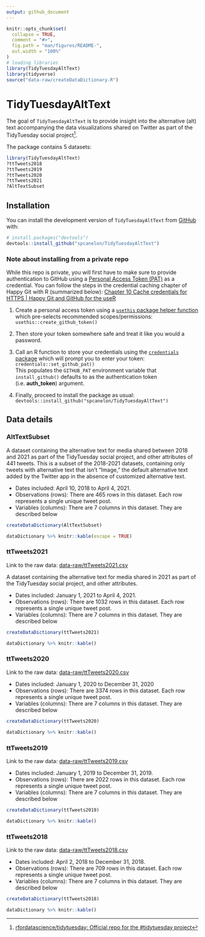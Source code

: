 ```yaml
---
output: github_document
---
```


<!-- README.md is generated from README.Rmd. Please edit that file -->

```r
knitr::opts_chunk$set(
  collapse = TRUE,
  comment = "#>",
  fig.path = "man/figures/README-",
  out.width = "100%"
)
# loading libraries
library(TidyTuesdayAltText)
library(tidyverse)
source("data-raw/createDataDictionary.R")
```

# TidyTuesdayAltText

<!-- badges: start -->
<!-- badges: end -->

The goal of `TidyTuesdayAltText` is to provide insight into the alternative (alt) text accompanying the data visualizations shared on Twitter as part of the TidyTuesday social project^[[rfordatascience/tidytuesday: Official repo for the #tidytuesday project](https://github.com/rfordatascience/tidytuesday#a-weekly-social-data-project-in-r)].

The package contains 5 datasets:

```r
library(TidyTuesdayAltText)
?ttTweets2018
?ttTweets2019
?ttTweets2020
?ttTweets2021
?AltTextSubset
```

## Installation
<!--
You can install the released version of TidyTuesdayAltText from [CRAN](https://CRAN.R-project.org) with:
``` r
install.packages("TidyTuesdayAltText")
```
-->
You can install the development version of `TidyTuesdayAltText` from [GitHub](https://github.com/) with:

``` r
# install.packages("devtools")
devtools::install_github("spcanelon/TidyTuesdayAltText")
```
### Note about installing from a private repo

While this repo is private, you will first have to make sure to provide authentication to GitHub using a [Personal Access Token (PAT)](https://docs.github.com/en/github/authenticating-to-github/creating-a-personal-access-token) as a credential. You can follow the steps in the credential caching chapter of Happy Git with R (summarized below): [Chapter 10 Cache credentials for HTTPS | Happy Git and GitHub for the useR](https://happygitwithr.com/credential-caching.html)

1. Create a personal access token using a [`usethis` package helper function](https://usethis.r-lib.org/reference/create_github_token.html) which pre-selects recommended scopes/permissions: `usethis::create_github_token()`

1. Then store your token somewhere safe and treat it like you would a password.

1. Call an R function to store your credentials using the [`credentials` package](https://docs.ropensci.org/credentials/) which will prompt you to enter your token: `credentials::set_github_pat()`<br>
This populates the `GITHUB_PAT` environment variable that `install_github()` defaults to as the authentication token (i.e. **auth_token**) argument.

1. Finally, proceed to install the package as usual: `devtools::install_github("spcanelon/TidyTuesdayAltText")`

## Data details

### AltTextSubset

A dataset containing the alternative text for media shared between 2018 and 2021 as part of the TidyTuesday social project, and other attributes of 441 tweets. This is a subset of the 2018-2021 datasets, containing only tweets with alternative text that isn't "Image," the default alternative text added by the Twitter app in the absence of customized alternative text.

- Dates included: April 10, 2018 to April 4, 2021.
- Observations (rows): There are 465 rows in this dataset. Each row represents a single unique tweet post.
- Variables (columns): There are 7 columns in this dataset. They are described below

```r
createDataDictionary(AltTextSubset)

dataDictionary %>% knitr::kable(escape = TRUE)
```

### ttTweets2021

Link to the raw data: [data-raw/ttTweets2021.csv](data-raw/ttTweets2021.csv)

A dataset containing the alternative text for media shared in 2021 as part of the TidyTuesday social project, and other attributes. 

- Dates included: January 1, 2021 to April 4, 2021.
- Observations (rows): There are 1032 rows in this dataset. Each row represents a single unique tweet post.
- Variables (columns): There are 7 columns in this dataset. They are described below

```r
createDataDictionary(ttTweets2021)

dataDictionary %>% knitr::kable()
```

### ttTweets2020

Link to the raw data: [data-raw/ttTweets2020.csv](data-raw/ttTweets2020.csv)

- Dates included: January 1, 2020 to December 31, 2020
- Observations (rows): There are 3374 rows in this dataset. Each row represents a single unique tweet post.
- Variables (columns): There are 7 columns in this dataset. They are described below

```r
createDataDictionary(ttTweets2020)

dataDictionary %>% knitr::kable()
```

### ttTweets2019

Link to the raw data: [data-raw/ttTweets2019.csv](data-raw/ttTweets2019.csv)

- Dates included: January 1, 2019 to December 31, 2019.
- Observations (rows): There are 2022 rows in this dataset. Each row represents a single unique tweet post.
- Variables (columns): There are 7 columns in this dataset. They are described below

```r
createDataDictionary(ttTweets2019)

dataDictionary %>% knitr::kable()
```

### ttTweets2018

Link to the raw data: [data-raw/ttTweets2018.csv](data-raw/ttTweets2018.csv)

- Dates included: April 2, 2018 to December 31, 2018.
- Observations (rows): There are 709 rows in this dataset. Each row represents a single unique tweet post.
- Variables (columns): There are 7 columns in this dataset. They are described below

```r
createDataDictionary(ttTweets2018)

dataDictionary %>% knitr::kable()
```

<!--
## Example
This is a basic example which shows you how to solve a common problem:
```r
library(TidyTuesdayAltText)
## basic example code
```
What is special about using `README.Rmd` instead of just `README.md`? You can include R chunks like so:
```r
summary(cars)
```
You'll still need to render `README.Rmd` regularly, to keep `README.md` up-to-date. `devtools::build_readme()` is handy for this. You could also use GitHub Actions to re-render `README.Rmd` every time you push. An example workflow can be found here: <https://github.com/r-lib/actions/tree/master/examples>.
You can also embed plots, for example:
```r
plot(pressure)
```
In that case, don't forget to commit and push the resulting figure files, so they display on GitHub and CRAN.
-->
